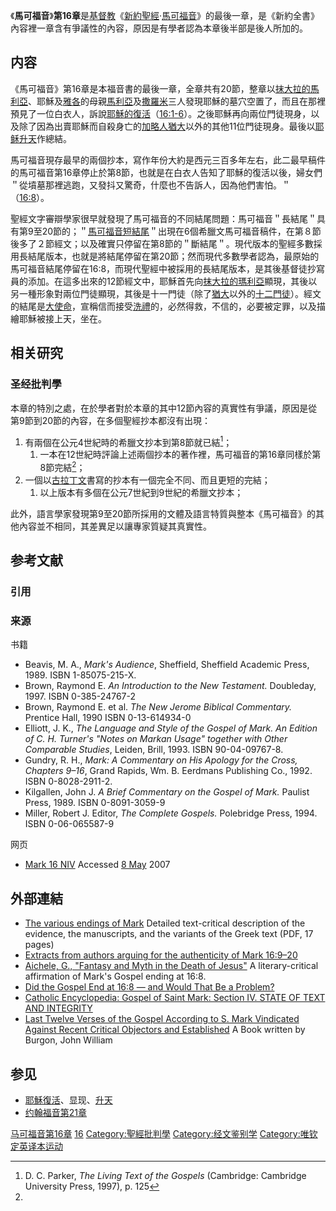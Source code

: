 《'''馬可福音'''》'''第16章'''是[[基督教|基督教]]《[[新約聖經|新約聖經]]·[[馬可福音|馬可福音]]》的最後一章，是《新約全書》內容裡一章含有爭議性的內容，原因是有學者認為本章後半部是後人所加的。

== 内容 ==
《馬可福音》第16章是本福音書的最後一章，全章共有20節，整章以[[抹大拉的馬利亞|抹大拉的馬利亞]]、耶穌及[[雅各|雅各]]的母親[[聖母馬利亞|馬利亞]]及[[撒羅默|撒羅米]]三人發現耶穌的墓穴空置了，而且在那裡預見了一位白衣人，訴說[[耶穌的復活|耶穌的復活]]（[http://springbible.fhl.net/Bible2/cgic201/read201.cgi?na=0&chap=973&ver=&ft=0&temp=-1&tight=0 16:1-6]）。之後耶穌再向兩位門徒現身，以及除了因為出賣耶穌而自殺身亡的[[加略人猶大|加略人猶大]]以外的其他11位門徒現身。最後以[[耶稣升天|耶稣升天]]作總結。

馬可福音現存最早的兩個抄本，寫作年份大約是西元三百多年左右，此二最早稿件的馬可福音第16章停止於第8節，也就是在白衣人告知了耶穌的復活以後，婦女們＂從墳墓那裡逃跑，又發抖又驚奇，什麼也不告訴人，因為他們害怕。＂（[http://springbible.fhl.net/Bible2/cgic201/read201.cgi?na=0&chap=973&ver=&ft=0&temp=-1&tight=0 16:8]）。

聖經文字審辯學家很早就發現了馬可福音的不同結尾問題：馬可福音＂長結尾＂具有第9至20節的；＂[http://mygoodfriend.net/TCV_Big5/B41C016.htm 馬可福音短結尾]＂出現在6個希臘文馬可福音稿件，在第８節後多了２節經文；以及確實只停留在第8節的＂斷結尾＂。現代版本的聖經多數採用長結尾版本，也就是將結尾停留在第20節；然而現代多數學者認為，最原始的馬可福音結尾停留在16:8，而現代聖經中被採用的長結尾版本，是其後基督徒抄寫員的添加。在這多出來的12節經文中，耶穌首先向[[抹大拉的馬利亞|抹大拉的瑪利亞]]顯現，其後以另一種形象對兩位門徒顯現，其後是十一門徒（除了[[猶達·達陡|猶大]]以外的[[使徒_(基督教)|十二門徒]]）。經文的結尾是[[大使命|大使命]]，宣稱信而接受[[洗禮|洗禮]]的，必然得救，不信的，必要被定罪，以及描繪耶穌被接上天，坐在{{Internal link helper/en|上帝的右手邊|Right_hand_of_God}}。

== 相关研究 ==
=== 圣经批判學 ===
本章的特別之處，在於學者對於本章的其中12節內容的真實性有爭議，原因是從第9節到20節的內容，在多個聖經抄本都沒有出現：
# 有兩個在公元4世紀時的希臘文抄本到第8節就已結<ref name="DCParker">D. C. Parker, ''The Living Text of the Gospels'' (Cambridge: Cambridge University Press, 1997), p. 125</ref>；
## 一本在12世紀時評論上述兩個抄本的著作裡，馬可福音的第16章同樣於第8節完結<ref name="DCParker" />；
# 一個以[[古拉丁文|古拉丁文]]書寫的抄本有一個完全不同、而且更短的完結；
## 以上版本有多個在公元7世紀到9世紀的希臘文抄本；
此外，語言學家發現第9至20節所採用的文體及語言特質與整本《馬可福音》的其他內容並不相同，其差異足以讓專家質疑其真實性。

== 参考文献 ==
=== 引用 ===
{{Reflist}}

=== 来源 ===
;书籍
* Beavis, M. A., ''Mark's Audience'', Sheffield, Sheffield Academic Press, 1989. ISBN 1-85075-215-X.
* Brown, Raymond E. ''An Introduction to the New Testament.'' Doubleday, 1997. ISBN 0-385-24767-2
* Brown, Raymond E. et al. ''The New Jerome Biblical Commentary.'' Prentice Hall, 1990 ISBN 0-13-614934-0
* Elliott, J. K., ''The Language and Style of the Gospel of Mark. An Edition of C. H. Turner's "Notes on Markan Usage" together with Other Comparable Studies'', Leiden, Brill, 1993. ISBN 90-04-09767-8.
* Gundry, R. H., ''Mark: A Commentary on His Apology for the Cross, Chapters 9–16'', Grand Rapids, Wm. B. Eerdmans Publishing Co., 1992. ISBN 0-8028-2911-2.
* Kilgallen, John J. ''A Brief Commentary on the Gospel of Mark.'' Paulist Press, 1989. ISBN 0-8091-3059-9
* Miller, Robert J. Editor, ''The Complete Gospels.'' Polebridge Press, 1994. ISBN 0-06-065587-9

;网页
* [http://www.biblegateway.com/passage/?book_id=48&chapter=16&version=31 Mark 16 NIV] Accessed [[8_May|8 May]] 2007

== 外部連結 ==
* [https://web.archive.org/web/20090530074143/http://www-user.uni-bremen.de/~wie/TCG/TC-Mark-Ends.pdf The various endings of Mark] Detailed text-critical description of the evidence, the manuscripts, and the variants of the Greek text (PDF, 17 pages)
* [http://www.bible-researcher.com/endmark.html Extracts from authors arguing for the authenticity of Mark 16:9–20]
* [http://www.crosscurrents.org/mark.htm Aichele, G., "Fantasy and Myth in the Death of Jesus"] A literary-critical affirmation of Mark's Gospel ending at 16:8.
* [http://www.tektonics.org/lp/markend.html Did the Gospel End at 16:8 — and Would That Be a Problem?]
* [http://www.newadvent.org/cathen/09674b.htm#IV Catholic Encyclopedia: Gospel of Saint Mark: Section IV. STATE OF TEXT AND INTEGRITY]
* [http://www.ccel.org/ccel/burgon/mark.html Last Twelve Verses of the Gospel According to S. Mark Vindicated Against Recent Critical Objectors and Established] A Book written by Burgon, John William

== 参见 ==
* [[耶穌復活|耶穌復活]]、显现、[[耶穌升天|升天]]
* [[约翰福音第21章|约翰福音第21章]]

{{sequence
 | prev = [[马可福音第15章|马可福音第15章]]
 | list = 新約聖經的章節<br />[[马可福音|马可福音]]
 | next = [[路加福音第1章|路加福音第1章]]
 }}

[[Category:马可福音第16章|]]
[[Category:马可福音章节|16]]
[[Category:聖經批判學|Category:聖經批判學]]
[[Category:经文鉴别学|Category:经文鉴别学]]
[[Category:唯钦定英译本运动|Category:唯钦定英译本运动]]